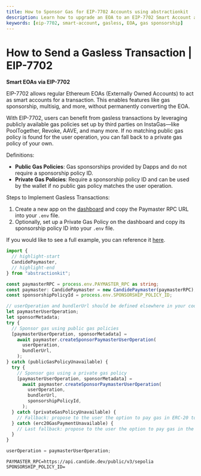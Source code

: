 ```yaml
---
title: How to Sponsor Gas for EIP-7702 Accounts using abstractionkit
description: Learn how to upgrade an EOA to an EIP-7702 Smart Account and send gasless transactions  
keywords: [eip-7702, smart-account, gasless, EOA, gas sponsorship]
---
```



# How to Send a Gasless Transaction | EIP-7702

**Smart EOAs via EIP-7702**

EIP-7702 allows regular Ethereum EOAs (Externally Owned Accounts) to act as smart accounts for a transaction. This enables features like gas sponsorship, multisig, and more, without permanently converting the EOA.

With EIP-7702, users can benefit from gasless transactions by leveraging publicly available gas policies set up by third parties on InstaGas—like PoolTogether, Revoke, AAVE, and many more. If no matching public gas policy is found for the user operation, you can fall back to a private gas policy of your own.

Definitions:

- **Public Gas Policies**: Gas sponsorships provided by Dapps and do not require a sponsorship policy ID.
- **Private Gas Policies**: Require a sponsorship policy ID and can be used by the wallet if no public gas policy matches the user operation.

Steps to Implement Gasless Transactions:

1. Create a new app on the [dashboard](https://dashboard.candide.dev) and copy the Paymaster RPC URL into your `.env` file.
2. Optionally, set up a Private Gas Policy on the dashboard and copy its sponsorship policy ID into your `.env` file.

If you would like to see a full example, you can reference it [here](https://github.com/candidelabs/abstractionkit-examples/blob/main/eip-7702/upgrade-eoa-to-7702-smart-account-sponsored-gas.ts).

<Tabs>
<TabItem value="index.ts" label="index.ts">

```ts
import {
  // highlight-start
  CandidePaymaster,
  // highlight-end
} from "abstractionkit";

const paymasterRPC = process.env.PAYMASTER_RPC as string;
const paymaster: CandidePaymaster = new CandidePaymaster(paymasterRPC);
const sponsorshipPolicyId = process.env.SPONSORSHIP_POLICY_ID;

// userOperation and bundlerUrl should be defined elsewhere in your code
let paymasterUserOperation;
let sponsorMetadata;
try {
  // Sponsor gas using public gas policies
  [paymasterUserOperation, sponsorMetadata] =
    await paymaster.createSponsorPaymasterUserOperation(
      userOperation,
      bundlerUrl,
    );
} catch (publicGasPolicyUnavailable) {
  try {
    // Sponsor gas using a private gas policy
    [paymasterUserOperation, sponsorMetadata] =
      await paymaster.createSponsorPaymasterUserOperation(
        userOperation,
        bundlerUrl,
        sponsorshipPolicyId,
      );
  } catch (privateGasPolicyUnavailable) {
    // Fallback: propose to the user the option to pay gas in ERC-20 tokens
  } catch (erc20GasPaymentUnavailable) {
    // Last fallback: propose to the user the option to pay gas in the native token
  }
}

userOperation = paymasterUserOperation;
```

</TabItem>

<TabItem value=".env" label=".env">

```env
PAYMASTER_RPC=https://api.candide.dev/public/v3/sepolia
SPONSORSHIP_POLICY_ID=
```

</TabItem>
</Tabs>
